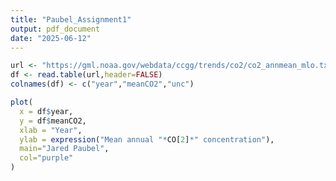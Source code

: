 ```yaml
---
title: "Paubel_Assignment1"
output: pdf_document
date: "2025-06-12"
---
```


```r
url <- "https://gml.noaa.gov/webdata/ccgg/trends/co2/co2_annmean_mlo.txt" 
df <- read.table(url,header=FALSE) 
colnames(df) <- c("year","meanCO2","unc")

plot(
  x = df$year,
  y = df$meanCO2,
  xlab = "Year",
  ylab = expression("Mean annual "*CO[2]*" concentration"), 
  main="Jared Paubel",
  col="purple"
)
```